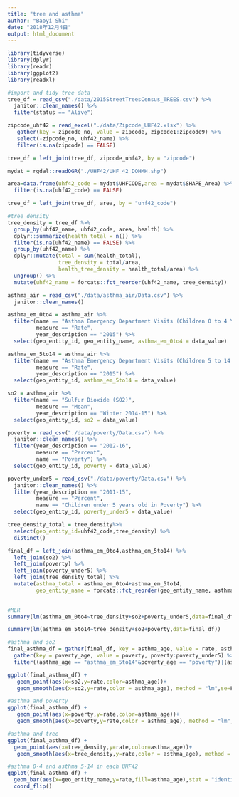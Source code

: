 ```yaml
---
title: "tree and asthma"
author: "Baoyi Shi"
date: "2018年12月4日"
output: html_document
---
```


```r
library(tidyverse)
library(dplyr)
library(readr)
library(ggplot2)
library(readxl)
```

```r
#import and tidy tree data
tree_df = read_csv("./data/2015StreetTreesCensus_TREES.csv") %>%
  janitor::clean_names() %>%
  filter(status == "Alive")

zipcode_uhf42 = read_excel("./data/Zipcode_UHF42.xlsx") %>%
   gather(key = zipcode_no, value = zipcode, zipcode1:zipcode9) %>%
   select(-zipcode_no, uhf42_name) %>%
   filter(is.na(zipcode) == FALSE)

tree_df = left_join(tree_df, zipcode_uhf42, by = "zipcode") 

mydat = rgdal::readOGR("./UHF42/UHF_42_DOHMH.shp")

area=data.frame(uhf42_code = mydat$UHFCODE,area = mydat$SHAPE_Area) %>%
  filter(is.na(uhf42_code) == FALSE)

tree_df = left_join(tree_df, area, by = "uhf42_code")
```

```r
#tree density
tree_density = tree_df %>%
  group_by(uhf42_name, uhf42_code, area, health) %>%
  dplyr::summarize(health_total = n()) %>%
  filter(is.na(uhf42_name) == FALSE) %>%
  group_by(uhf42_name) %>%
  dplyr::mutate(total = sum(health_total),
                tree_density = total/area,
                health_tree_density = health_total/area) %>%
  ungroup() %>%
  mutate(uhf42_name = forcats::fct_reorder(uhf42_name, tree_density))
```

```r
asthma_air = read_csv("./data/asthma_air/Data.csv") %>%
  janitor::clean_names()

asthma_em_0to4 = asthma_air %>%
  filter(name == "Asthma Emergency Department Visits (Children 0 to 4 Yrs Old)",
         measure == "Rate",
         year_description == "2015") %>%
  select(geo_entity_id, geo_entity_name, asthma_em_0to4 = data_value)

asthma_em_5to14 = asthma_air %>%
  filter(name == "Asthma Emergency Department Visits (Children 5 to 14 Yrs Old)",
         measure == "Rate",
         year_description == "2015") %>%
  select(geo_entity_id, asthma_em_5to14 = data_value) 

so2 = asthma_air %>%
  filter(name == "Sulfur Dioxide (SO2)",
         measure == "Mean",
         year_description == "Winter 2014-15") %>%
  select(geo_entity_id, so2 = data_value)

poverty = read_csv("./data/poverty/Data.csv") %>%
  janitor::clean_names() %>%
  filter(year_description == "2012-16",
         measure == "Percent",
         name == "Poverty") %>%
  select(geo_entity_id, poverty = data_value) 

poverty_under5 = read_csv("./data/poverty/Data.csv") %>%
  janitor::clean_names() %>%
  filter(year_description == "2011-15",
         measure == "Percent",
         name == "Children under 5 years old in Poverty") %>%
  select(geo_entity_id, poverty_under5 = data_value) 

tree_density_total = tree_density%>%
  select(geo_entity_id=uhf42_code,tree_density) %>%
  distinct()

final_df = left_join(asthma_em_0to4,asthma_em_5to14) %>%
  left_join(so2) %>%
  left_join(poverty) %>%
  left_join(poverty_under5) %>%
  left_join(tree_density_total) %>%
  mutate(asthma_total = asthma_em_0to4+asthma_em_5to14,
         geo_entity_name = forcats::fct_reorder(geo_entity_name, asthma_total)) 
  

#MLR
summary(lm(asthma_em_0to4~tree_density+so2+poverty_under5,data=final_df))

summary(lm(asthma_em_5to14~tree_density+so2+poverty,data=final_df))


```

```r
#asthma and so2
final_asthma_df = gather(final_df, key = asthma_age, value = rate, asthma_em_0to4:asthma_em_5to14) %>%
  gather(key = poverty_age, value = poverty, poverty:poverty_under5) %>%
  filter((asthma_age == "asthma_em_5to14"&poverty_age == "poverty")|(asthma_age == "asthma_em_0to4"& poverty_age == "poverty_under5"))

ggplot(final_asthma_df) +
   geom_point(aes(x=so2,y=rate,color=asthma_age))+
   geom_smooth(aes(x=so2,y=rate,color = asthma_age), method = "lm",se=F)

#asthma and poverty
ggplot(final_asthma_df) +
   geom_point(aes(x=poverty,y=rate,color=asthma_age))+
   geom_smooth(aes(x=poverty,y=rate,color = asthma_age), method = "lm",se=F)

#asthma and tree
ggplot(final_asthma_df) +
  geom_point(aes(x=tree_density,y=rate,color=asthma_age))+
   geom_smooth(aes(x=tree_density,y=rate,color = asthma_age), method = "lm",se=F)

#asthma 0-4 and asthma 5-14 in each UHF42
ggplot(final_asthma_df) +
  geom_bar(aes(x=geo_entity_name,y=rate,fill=asthma_age),stat = "identity",position = "dodge") +
  coord_flip()

```



